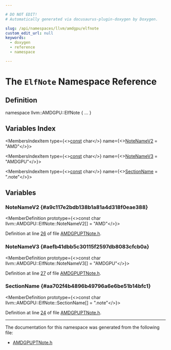 ```yaml
---

# DO NOT EDIT!
# Automatically generated via docusaurus-plugin-doxygen by Doxygen.

slug: /api/namespaces/llvm/amdgpu/elfnote
custom_edit_url: null
keywords:
  - doxygen
  - reference
  - namespace

---
```





# The `ElfNote` Namespace Reference

<DoxygenPage pluginConfig={pluginConfig}>



## Definition

<CodeBlock>namespace llvm::AMDGPU::ElfNote &#123; ... &#125;</CodeBlock>

## Variables Index

<MembersIndex>

<MembersIndexItem
  type={<><a href="/docs/api/files/lib/lib/target/lib/target/aarch64/aarch64promoteconstant-cpp/#a90f8350fecae261c25be85d38b451bff">const</a> char</>}
  name={<><a href="#a9c117e2bdb138b1a81a4d318f0eae388">NoteNameV2</a> = &quot;AMD&quot;</>}>
</MembersIndexItem>

<MembersIndexItem
  type={<><a href="/docs/api/files/lib/lib/target/lib/target/aarch64/aarch64promoteconstant-cpp/#a90f8350fecae261c25be85d38b451bff">const</a> char</>}
  name={<><a href="#aefb41dbb5c30115f2597db8083cfcb0a">NoteNameV3</a> = &quot;AMDGPU&quot;</>}>
</MembersIndexItem>

<MembersIndexItem
  type={<><a href="/docs/api/files/lib/lib/target/lib/target/aarch64/aarch64promoteconstant-cpp/#a90f8350fecae261c25be85d38b451bff">const</a> char</>}
  name={<><a href="#aa702f4b4896b49796a6e6be51b14bfc1">SectionName</a> = &quot;.note&quot;</>}>
</MembersIndexItem>

</MembersIndex>


<SectionDefinition>

## Variables

### NoteNameV2 {#a9c117e2bdb138b1a81a4d318f0eae388}

<MemberDefinition
  prototype={<>const char llvm::AMDGPU::ElfNote::NoteNameV2&#91;&#93; = &quot;AMD&quot;</>}>

Definition at line <a href="/docs/api/files/lib/lib/target/lib/target/amdgpu/amdgpuptnote-h/#l00026">26</a> of file <a href="/docs/api/files/lib/lib/target/lib/target/amdgpu/amdgpuptnote-h">AMDGPUPTNote.h</a>.
</MemberDefinition>

### NoteNameV3 {#aefb41dbb5c30115f2597db8083cfcb0a}

<MemberDefinition
  prototype={<>const char llvm::AMDGPU::ElfNote::NoteNameV3&#91;&#93; = &quot;AMDGPU&quot;</>}>

Definition at line <a href="/docs/api/files/lib/lib/target/lib/target/amdgpu/amdgpuptnote-h/#l00027">27</a> of file <a href="/docs/api/files/lib/lib/target/lib/target/amdgpu/amdgpuptnote-h">AMDGPUPTNote.h</a>.
</MemberDefinition>

### SectionName {#aa702f4b4896b49796a6e6be51b14bfc1}

<MemberDefinition
  prototype={<>const char llvm::AMDGPU::ElfNote::SectionName&#91;&#93; = &quot;.note&quot;</>}>

Definition at line <a href="/docs/api/files/lib/lib/target/lib/target/amdgpu/amdgpuptnote-h/#l00024">24</a> of file <a href="/docs/api/files/lib/lib/target/lib/target/amdgpu/amdgpuptnote-h">AMDGPUPTNote.h</a>.
</MemberDefinition>

</SectionDefinition>

<hr/>

The documentation for this namespace was generated from the following file:

<ul>
<li><a href="/docs/api/files/lib/lib/target/lib/target/amdgpu/amdgpuptnote-h">AMDGPUPTNote.h</a></li>
</ul>

</DoxygenPage>
